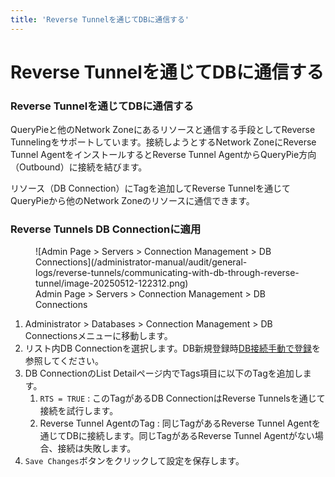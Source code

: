 ```yaml
---
title: 'Reverse Tunnelを通じてDBに通信する'
---
```


# Reverse Tunnelを通じてDBに通信する

### Reverse Tunnelを通じてDBに通信する

QueryPieと他のNetwork Zoneにあるリソースと通信する手段としてReverse Tunnelingをサポートしています。接続しようとするNetwork ZoneにReverse Tunnel AgentをインストールするとReverse Tunnel AgentからQueryPie方向（Outbound）に接続を結びます。

リソース（DB Connection）にTagを追加してReverse Tunnelを通じてQueryPieから他のNetwork Zoneのリソースに通信できます。

### Reverse Tunnels DB Connectionに適用

<figure data-layout="center" data-align="center">
![Admin Page &gt; Servers &gt; Connection Management &gt; DB Connections](/administrator-manual/audit/general-logs/reverse-tunnels/communicating-with-db-through-reverse-tunnel/image-20250512-122312.png)
<figcaption>
Admin Page &gt; Servers &gt; Connection Management &gt; DB Connections
</figcaption>
</figure>

1. Administrator &gt; Databases &gt; Connection Management &gt; DB Connectionsメニューに移動します。
2. リスト内DB Connectionを選択します。DB新規登録時[DB接続手動で登録](../../../databases/connection-management/db-connections)を参照してください。
3. DB ConnectionのList Detailページ内でTags項目に以下のTagを追加します。
    1. `RTS = TRUE` : このTagがあるDB ConnectionはReverse Tunnelsを通じて接続を試行します。
    2. Reverse Tunnel AgentのTag : 同じTagがあるReverse Tunnel Agentを通じてDBに接続します。同じTagがあるReverse Tunnel Agentがない場合、接続は失敗します。
4. `Save Changes`ボタンをクリックして設定を保存します。
